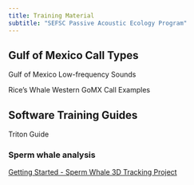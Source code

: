 ```yaml
---
title: Training Material
subtitle: "SEFSC Passive Acoustic Ecology Program"
---
```


## Gulf of Mexico Call Types

Gulf of Mexico Low-frequency Sounds

Rice's Whale Western GoMX Call Examples


## Software Training Guides

Triton Guide


### Sperm whale analysis

[Getting Started - Sperm Whale 3D Tracking Project]()
<!-- (https://docs.google.com/document/d/1dZIGURhCEpHqiqKNrRGJXT7Fx7sGwGP6/edit?usp=drive_link&ouid=108853723995482129268&rtpof=true&sd=true) -->
